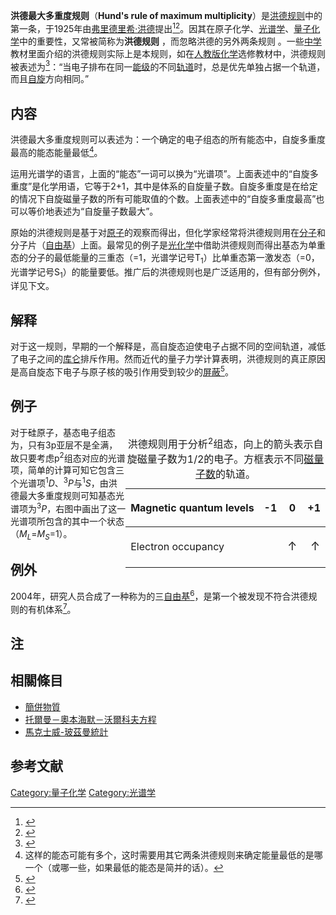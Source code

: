 {{noteTA
|G1=化學
}}
'''洪德最大多重度规则'''（'''Hund's rule of maximum multiplicity'''）是[[洪德规则|洪德规则]]中的第一条，于1925年由[[弗里德里希·洪德|弗里德里希·洪德]]提出<ref>{{cite journal|title=Zur Deutung verwickelter Spektren, insbesondere der Elemente Scandium bis Nickel|journal=Zeitschrift für Physik|doi=10.1007/bf01328319|url=https://link.springer.com/article/10.1007/BF01328319|date=1925-12-01|volume=33|issue=1|language=de|pages=345–371|issn=0044-3328|accessdate=2018-04-02|author=F. Hund|archive-date=2021-05-07|archive-url=https://web.archive.org/web/20210507043533/https://link.springer.com/article/10.1007/BF01328319|dead-url=no}}</ref><ref>{{cite journal|title=Zur Deutung verwickelter Spektren. II.|journal=Zeitschrift für Physik|doi=10.1007/bf01328476|url=https://link.springer.com/article/10.1007/BF01328476|date=1925-12-01|volume=34|issue=1|language=de|pages=296–308|issn=0044-3328|accessdate=2018-04-02|author=F. Hund|archive-date=2019-06-09|archive-url=https://web.archive.org/web/20190609110000/https://link.springer.com/article/10.1007/BF01328476|dead-url=no}}</ref>。因其在原子化学、[[光谱学|光谱学]]、[[量子化学|量子化学]]中的重要性，又常被简称为'''洪德规则'''<!--Hund's rule-->，而忽略洪德的另外两条规则<!--Hund's rules-->。一些[[中学|中学]]教材里面介绍的洪德规则实际上是本规则，如在[[人民教育出版社|人教版]][[化学|化学]]选修教材中，洪德规则被表述为<ref>{{cite web|url=http://www.pep.com.cn/gzhx/gzhxjs/0pl/kb/dzkb/xx21/201009/t20100916_900422.htm|work=人民教育出版社|title=选修3|deadurl=yes|archiveurl=https://web.archive.org/web/20141208220537/http://www.pep.com.cn/gzhx/gzhxjs/0pl/kb/dzkb/xx21/201009/t20100916_900422.htm|archivedate=2014-12-08}}</ref>：“当电子排布在同一[[能级|能级]]的不同[[轨道|轨道]]时，总是优先单独占据一个轨道，而且[[自旋|自旋]]方向相同。”

== 内容 ==
洪德最大多重度规则可以表述为：一个确定的电子组态的所有能态中，自旋多重度最高的能态能量最低<ref group="注">这样的能态可能有多个，这时需要用其它两条洪德规则来确定能量最低的是哪一个（或哪一些，如果最低的能态是简并的话）。</ref>。

运用光谱学的语言，上面的“能态”一词可以换为“光谱项”。上面表述中的“自旋多重度”是化学用语，它等于2{{mvar|S}}+1，其中{{mvar|S}}是体系的自旋量子数。自旋多重度是在{{mvar|S}}给定的情况下自旋磁量子数{{mvar|m}}<sub>{{mvar|S}}</sub>的所有可能取值的个数。上面表述中的“自旋多重度最高”也可以等价地表述为“自旋量子数最大”。

原始的洪德规则是基于对[[原子|原子]]的观察而得出，但化学家经常将洪德规则用在[[分子|分子]]和分子片（[[自由基|自由基]]）上面。最常见的例子是[[光化学|光化学]]中借助洪德规则而得出基态为单重态的分子的最低能量的三重态（{{mvar|S}}=1，光谱学记号T<sub>1</sub>）比单重态第一激发态（{{mvar|S}}=0，光谱学记号S<sub>1</sub>）的能量要低。推广后的洪德规则也是广泛适用的，但有部分例外，详见下文。

== 解释 ==
对于这一规则，早期的一个解释是，高自旋态迫使电子占据不同的空间轨道，减低了电子之间的[[库仑力|库仑]]排斥作用。然而近代的量子力学计算表明，洪德规则的真正原因是高自旋态下电子与原子核的吸引作用受到较少的[[屏蔽效应|屏蔽]]<ref>{{Cite book |last=Levine |first=I. N. |title=Quantum Chemistry |publisher=Prentice-Hall |edition=4th |year=1991 |isbn=0205127703 |pages=303–304}}</ref>。

== 例子 ==
<div style="float:right;">
{| class="wikitable"
|+ 洪德规则用于分析{{mvar|p}}<sup>2</sup>组态，向上的箭头表示自旋磁量子数为1/2的电子。方框表示不同[[磁量子数|磁量子数]]的轨道。
|-
! Magnetic quantum levels || -1 || 0 || +1
|-
! Electron occupancy
| style="text-align:right; font-size:large;" | {{0|↑}}{{0|↑}}{{0|↑}}
| style="text-align:right; font-size:large;" | {{0|↑}}{{0|↑}}↑ 
| style="text-align:right; font-size:large;" | {{0|↑}}{{0|↑}}↑ 
|}
</div>
对于硅原子，基态电子组态为{{math|1s<sup>2</sup> 2s<sup>2</sup> 2p<sup>6</sup> 3s<sup>2</sup> 3p<sup>2</sup>}}，只有3p亚层不是全满，故只要考虑p<sup>2</sup>组态对应的光谱项，简单的计算可知它包含三个光谱项<sup>1</sup>''D''、<sup>3</sup>''P''与<sup>1</sup>''S''，由洪德最大多重度规则可知基态光谱项为<sup>3</sup>''P''，右图中画出了这一光谱项所包含的其中一个状态（''M''<sub>''L''</sub>=''M''<sub>''S''</sub>=1）。

== 例外 ==
2004年，研究人员合成了一种称为{{link-en|5-脱氢-1,3-醌二甲烷自由基|5-dehydro-m-xylylene|DMX}}的三[[自由基|自由基]]<ref>{{cite journal|url=http://doi.wiley.com/10.1002/anie.200352990|pages=742–745|title=5-Dehydro-1,3-quinodimethane: A Hydrocarbon with an Open-Shell Doublet Ground State|journal=Angewandte Chemie International Edition|volume=43|issue=6|date=2004-01-30|issn=1521-3773|language=en|accessdate=2018-04-02|doi=10.1002/anie.200352990|author=Lyudmila V. Slipchenko, Tamara E. Munsch, Paul G. Wenthold, Anna I. Krylov}}</ref>，是第一个被发现不符合洪德规则的有机体系<ref>{{cite news|url=http://physicsworld.com/cws/article/news/2004/feb/11/radical-molecule-breaks-the-rules|title=Radical molecule breaks the rules|accessdate=2014-09-10|archive-date=2014-12-19|archive-url=https://web.archive.org/web/20141219085915/http://physicsworld.com/cws/article/news/2004/feb/11/radical-molecule-breaks-the-rules|dead-url=no}}</ref>。

==注==
<references group="注" />

== 相關條目 ==
*[[簡併物質|簡併物質]]
*[[托爾曼－奧本海默－沃爾科夫方程|托爾曼－奧本海默－沃爾科夫方程]]
* [[馬克士威-玻茲曼統計|馬克士威-玻茲曼統計]]

==参考文献==
<references />

[[Category:量子化学|Category:量子化学]]
[[Category:光谱学|Category:光谱学]]